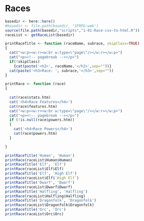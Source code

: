 # Races

```r
basedir <- here::here()
#basedir <- file.path(basedir, 'SFRPG-web')
source(file.path(basedir,"scripts","1-01-Race-csv-to-html.R"))
raceList <- getRaceList(basedir)

printRaceTitle <- function (raceName, subrace, skipClass=TRUE)
{
  cat("<w:p><w:r><w:br w:type=\"page\"/></w:r></w:p>")
  cat("<p><!-- pagebreak --></p>")
  if(!skipClass)
    {cat(paste('<h2>', raceName,'</h2>',sep=""))}
  cat(paste('<h3>Race: ', subrace,'</h3>',sep=""))
}

printRace <- function (race)
{
  
  cat(race$stats.htm)
  cat('<h4>Race Features</h4>')
  cat(race$features.htm)
  cat("<w:p><w:r><w:br w:type=\"page\"/></w:r></w:p>")
  cat("<p><!-- pagebreak --></p>")
  if (!is.null(race$powers.htm))
  {
    cat('<h4>Race Powers</h4>')
    cat(race$powers.htm)  
  }

}

```

```r
printRaceTitle('Human', 'Human')
printRace(raceList$Human$Human)
printRaceTitle('Elf', 'Elf')
printRace(raceList$Elf$Elf)
printRaceTitle('Elf', 'High Elf')
printRace(raceList$Elf$`High Elf`)
printRaceTitle('Dwarf', 'Dwarf')
printRace(raceList$Dwarf$Dwarf)
printRaceTitle('Halfling', 'Halfling')
printRace(raceList$Halfling$Halfling)
printRaceTitle('Dragonfolk', 'Dragonfolk')
printRace(raceList$Dragonfolk$Dragonfolk)
printRaceTitle('Orc', 'Orc')
printRace(raceList$Orc$Orc)
```
